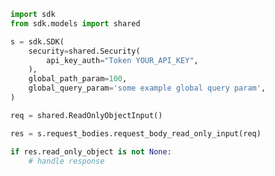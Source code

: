 ```python showLineNumbers copy filename="Request Body Read Only Input usage example"
import sdk
from sdk.models import shared

s = sdk.SDK(
    security=shared.Security(
        api_key_auth="Token YOUR_API_KEY",
    ),
    global_path_param=100,
    global_query_param='some example global query param',
)

req = shared.ReadOnlyObjectInput()

res = s.request_bodies.request_body_read_only_input(req)

if res.read_only_object is not None:
    # handle response
```
